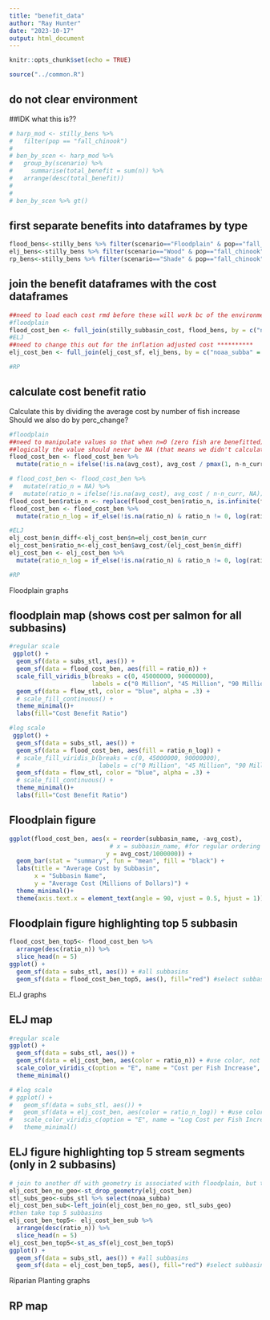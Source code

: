 ```yaml
---
title: "benefit_data"
author: "Ray Hunter"
date: "2023-10-17"
output: html_document
---
```


```r
knitr::opts_chunk$set(echo = TRUE)

source("../common.R")
```
## do not clear environment


##IDK what this is??
```r
# harp_mod <- stilly_bens %>% 
#   filter(pop == "fall_chinook")
# 
# ben_by_scen <- harp_mod %>% 
#   group_by(scenario) %>% 
#     summarise(total_benefit = sum(n)) %>% 
#   arrange(desc(total_benefit))
# 
# 
# ben_by_scen %>% gt()
```

## first separate benefits into dataframes by type
```r
flood_bens<-stilly_bens %>% filter(scenario=="Floodplain" & pop=="fall_chinook")
elj_bens<-stilly_bens %>% filter(scenario=="Wood" & pop=="fall_chinook")  
rp_bens<-stilly_bens %>% filter(scenario=="Shade" & pop=="fall_chinook")
```

## join the benefit dataframes with the cost dataframes
```r
##need to load each cost rmd before these will work bc of the environment clearing
#floodplain
flood_cost_ben <- full_join(stilly_subbasin_cost, flood_bens, by = c("noaa_subba" = "subbasin"))
#ELJ
##need to change this out for the inflation adjusted cost **********
elj_cost_ben <- full_join(elj_cost_sf, elj_bens, by = c("noaa_subba" = "subbasin"))

#RP
```

## calculate cost benefit ratio
Calculate this by dividing the average cost by number of fish increase
Should we also do by perc_change?
```r
#floodplain
##need to manipulate values so that when n=0 (zero fish are benefitted) the ratio is 0, also I need the value to be NA when avg_cost is NA
##logically the value should never be NA (that means we didn't calculate a price for a basin with benefits)
flood_cost_ben <- flood_cost_ben %>%
  mutate(ratio_n = ifelse(!is.na(avg_cost), avg_cost / pmax(1, n-n_curr), NA))

# flood_cost_ben <- flood_cost_ben %>%
#   mutate(ratio_n = NA) %>% 
#   mutate(ratio_n = ifelse(!is.na(avg_cost), avg_cost / n-n_curr, NA))
flood_cost_ben$ratio_n <- replace(flood_cost_ben$ratio_n, is.infinite(flood_cost_ben$ratio_n), 0)
flood_cost_ben <- flood_cost_ben %>%
  mutate(ratio_n_log = if_else(!is.na(ratio_n) & ratio_n != 0, log(ratio_n), NA_real_))

#ELJ
elj_cost_ben$n_diff<-elj_cost_ben$n=elj_cost_ben$n_curr
elj_cost_ben$ratio_n<-elj_cost_ben$avg_cost/(elj_cost_ben$n_diff)
elj_cost_ben <- elj_cost_ben %>%
  mutate(ratio_n_log = if_else(!is.na(ratio_n) & ratio_n != 0, log(ratio_n), NA_real_))

#RP
```

################# Floodplain graphs ############################################
## floodplain map (shows cost per salmon for all subbasins)
```r
#regular scale
 ggplot() +
  geom_sf(data = subs_stl, aes()) +
  geom_sf(data = flood_cost_ben, aes(fill = ratio_n)) +
  scale_fill_viridis_b(breaks = c(0, 45000000, 90000000),
                       labels = c("0 Million", "45 Million", "90 Million")) +
  geom_sf(data = flow_stl, color = "blue", alpha = .3) +
  # scale_fill_continuous() +
  theme_minimal()+
  labs(fill="Cost Benefit Ratio")

#log scale
 ggplot() +
  geom_sf(data = subs_stl, aes()) +
  geom_sf(data = flood_cost_ben, aes(fill = ratio_n_log)) +
  # scale_fill_viridis_b(breaks = c(0, 45000000, 90000000),
  #                      labels = c("0 Million", "45 Million", "90 Million")) +
  geom_sf(data = flow_stl, color = "blue", alpha = .3) +
  # scale_fill_continuous() +
  theme_minimal()+
  labs(fill="Cost Benefit Ratio")
```
## Floodplain figure
```r
ggplot(flood_cost_ben, aes(x = reorder(subbasin_name, -avg_cost),
                            # x = subbasin_name, #for regular ordering
                           y = avg_cost/1000000)) +
  geom_bar(stat = "summary", fun = "mean", fill = "black") +
  labs(title = "Average Cost by Subbasin",
       x = "Subbasin Name",
       y = "Average Cost (Millions of Dollars)") +
  theme_minimal()+
  theme(axis.text.x = element_text(angle = 90, vjust = 0.5, hjust = 1))
```

## Floodplain figure highlighting top 5 subbasin
```r
flood_cost_ben_top5<- flood_cost_ben %>% 
  arrange(desc(ratio_n)) %>% 
  slice_head(n = 5)
ggplot() +
  geom_sf(data = subs_stl, aes()) + #all subbasins
  geom_sf(data = flood_cost_ben_top5, aes(), fill="red") #select subbasin
```


################# ELJ graphs ############################################

## ELJ map
```r
#regular scale
ggplot() +
  geom_sf(data = subs_stl, aes()) +
  geom_sf(data = elj_cost_ben, aes(color = ratio_n)) + #use color, not fill bc line
  scale_color_viridis_c(option = "E", name = "Cost per Fish Increase", direction=-1)+
  theme_minimal()

# #log scale
# ggplot() +
#   geom_sf(data = subs_stl, aes()) +
#   geom_sf(data = elj_cost_ben, aes(color = ratio_n_log)) + #use color, not fill bc line
#   scale_color_viridis_c(option = "E", name = "Log Cost per Fish Increase", direction=-1)+
#   theme_minimal()
```
## ELJ figure highlighting top 5 stream segments (only in 2 subbasins)
```r
# join to another df with geometry is associated with floodplain, but the river
elj_cost_ben_no_geo<-st_drop_geometry(elj_cost_ben)
stl_subs_geo<-subs_stl %>% select(noaa_subba)
elj_cost_ben_sub<-left_join(elj_cost_ben_no_geo, stl_subs_geo)
#then take top 5 subbasins
elj_cost_ben_top5<- elj_cost_ben_sub %>% 
  arrange(desc(ratio_n)) %>% 
  slice_head(n = 5)
elj_cost_ben_top5<-st_as_sf(elj_cost_ben_top5)
ggplot() +
  geom_sf(data = subs_stl, aes()) + #all subbasins
  geom_sf(data = elj_cost_ben_top5, aes(), fill="red") #select subbasin
```



################# Riparian Planting graphs ############################################
## RP map
```r

```

